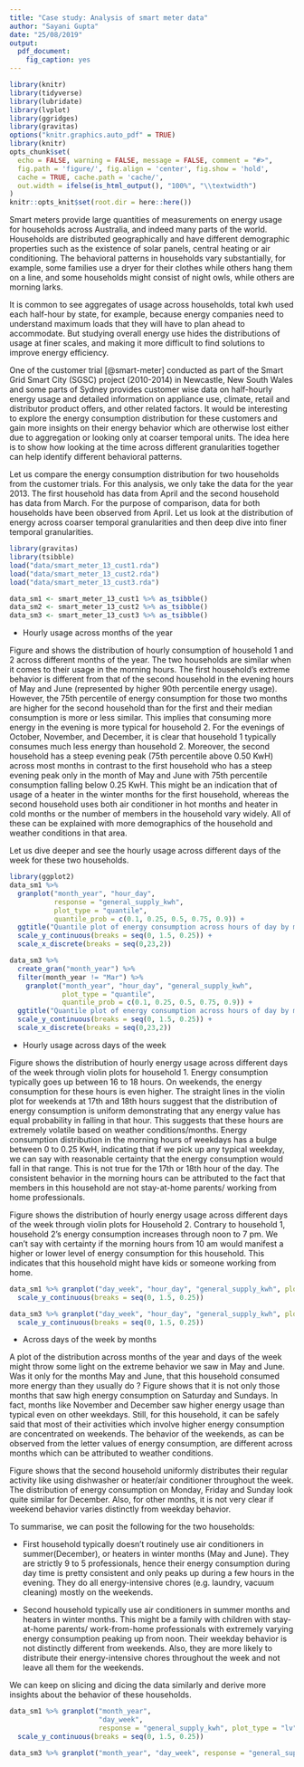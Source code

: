 ```yaml
---
title: "Case study: Analysis of smart meter data"
author: "Sayani Gupta"
date: "25/08/2019"
output: 
  pdf_document: 
    fig_caption: yes
---
```


```r
library(knitr)
library(tidyverse)
library(lubridate)
library(lvplot)
library(ggridges)
library(gravitas)
options("knitr.graphics.auto_pdf" = TRUE)
library(knitr)
opts_chunk$set(
  echo = FALSE, warning = FALSE, message = FALSE, comment = "#>",
  fig.path = 'figure/', fig.align = 'center', fig.show = 'hold', 
  cache = TRUE, cache.path = 'cache/', 
  out.width = ifelse(is_html_output(), "100%", "\\textwidth")
)
knitr::opts_knit$set(root.dir = here::here())
```



Smart meters provide large quantities of measurements on energy usage for households across Australia, and indeed many parts of the world. Households are distributed geographically and have different demographic properties such as the existence of solar panels, central heating or air conditioning. The behavioral patterns in households vary substantially, for example, some families use a dryer for their clothes while others hang them on a line, and some households might consist of night owls, while others are morning larks. 

<!-- Existing approaches, why we need to drill down, or why we want to -- probability distributions -->
It is common to see aggregates of usage across households, total kwh used each half-hour by state, for example, because energy companies need to understand maximum loads that they will have to plan ahead to accommodate. But studying overall energy use hides the distributions of usage at finer scales, and making it more difficult to find solutions to improve energy efficiency. 


One of the customer trial [@smart-meter] conducted as part of the Smart Grid Smart City (SGSC) project (2010-2014) in Newcastle, New South Wales and some parts of Sydney provides customer wise data on half-hourly energy usage and detailed information on appliance use, climate, retail and distributor product offers, and other related factors. It would be interesting to explore the energy consumption distribution for these customers and gain more insights on their energy behavior which are otherwise lost either due to aggregation or looking only at coarser temporal units. The idea here is to show how looking at the time across different granularities together can help identify different behavioral patterns.



Let us compare the energy consumption distribution for two households from the customer trials. For this analysis, we only take the data for the year 2013. The first household has data from April and the second household has data from March. For the purpose of comparison, data for both households have been observed from April. Let us look at the distribution of energy across coarser temporal granularities and then deep dive into finer temporal granularities.


```r

library(gravitas)
library(tsibble)
load("data/smart_meter_13_cust1.rda")
load("data/smart_meter_13_cust2.rda")
load("data/smart_meter_13_cust3.rda")

data_sm1 <- smart_meter_13_cust1 %>% as_tsibble()
data_sm2 <- smart_meter_13_cust2 %>% as_tsibble()
data_sm3 <- smart_meter_13_cust3 %>% as_tsibble()
```



<!-- Refine your search of possible temporal granularities by altering arguments in search_gran() -->

<!-- The default for search gran in this case, provides temporal granularities ranging from half-hour to year. If these options are considered too many, the default options can be modified to limit the possibilities. For example, the most coarse temporal unit can be set to be “month”. -->


<!-- # ```{r} -->
<!-- # library(gravitas) -->
<!-- # library(dplyr) -->
<!-- # data_sm %>% search_gran(ugran = "year", filter_in = "event_key", filter_out = c("quarter", "semester")) -->
<!-- # ``` -->

<!-- # ```{r} -->
<!-- # data_sm %>% harmony(ugran = "month", filter_in = "event_key", filter_out = c("quarter", "semester"), facet_h = 31) -->
<!-- # ``` -->

 -  Hourly usage across months of the year

Figure \ref{fig:cust1_hd_my} and \ref{fig:cust3_hd_my} shows the distribution of hourly consumption of household 1 and 2 across different months of the year. The two households are similar when it comes to their usage in the morning hours. The first household's extreme behavior is different from that of the second household in the evening hours of May and June (represented by higher 90th percentile energy usage). However, the 75th percentile of energy consumption for those two months are higher for the second household than for the first and their median consumption is more or less similar. This implies that consuming more energy in the evening is more typical for household 2. For the evenings of October, November, and December, it is clear that household 1 typically consumes much less energy than household 2. Moreover, the second household has a steep evening peak (75th percentile above 0.50 KwH) across most months in contrast to the first household who has a steep evening peak only in the month of May and June with 75th percentile consumption falling below 0.25 KwH. This might be an indication that of usage of a heater in the winter months for the first household, whereas the second household uses both air conditioner in hot months and heater in cold months or the number of members in the household vary widely. All of these can be explained with more demographics of the household and weather conditions in that area.

Let us dive deeper and see the hourly usage across different days of the week for these two households.

<!-- ```{r cust1_hd_my} -->

<!-- library(ggplot2) -->
<!-- data_sm1 %>%  -->
<!--   group_by(month_year = lubridate::month(reading_datetime), -->
<!--            hour_day = lubridate::hour(reading_datetime)) %>%  -->
<!--   summarise(hourly_tot = mean(general_supply_kwh)) %>%  -->
<!--   ggplot(aes(x = hour_day, y = month_year)) + facet_wrap(~ month_year)+ -->
<!--   geom_point() +  -->
<!--   ggtitle("Bar plot of energy consumption across hours of day by month of years for Household 1") -->
<!-- ``` -->

```r
library(ggplot2)
data_sm1 %>% 
  granplot("month_year", "hour_day", 
           response = "general_supply_kwh", 
           plot_type = "quantile", 
           quantile_prob = c(0.1, 0.25, 0.5, 0.75, 0.9)) +
  ggtitle("Quantile plot of energy consumption across hours of day by month of years for Household 1") +
  scale_y_continuous(breaks = seq(0, 1.5, 0.25)) +
  scale_x_discrete(breaks = seq(0,23,2))
```


```r
data_sm3 %>% 
  create_gran("month_year") %>% 
  filter(month_year != "Mar") %>% 
    granplot("month_year", "hour_day", "general_supply_kwh",
             plot_type = "quantile", 
             quantile_prob = c(0.1, 0.25, 0.5, 0.75, 0.9)) + 
  ggtitle("Quantile plot of energy consumption across hours of day by month of years for Household 2") + 
  scale_y_continuous(breaks = seq(0, 1.5, 0.25)) +
  scale_x_discrete(breaks = seq(0,23,2))
``` 

-  Hourly usage across days of the week


Figure \ref{fig:cust1_hd_dw} shows the distribution of hourly energy usage across different days of the week through violin plots for household 1. Energy consumption typically goes up between 16 to 18 hours. On weekends, the energy consumption for these hours is even higher. The straight lines in the violin plot for weekends at 17th and 18th hours suggest that the distribution of energy consumption is uniform demonstrating that any energy value has equal probability in falling in that hour. This suggests that these hours are extremely volatile based on weather conditions/months. Energy consumption distribution in the morning hours of weekdays has a bulge between 0 to 0.25 KwH, indicating that if we pick up any typical weekday, we can say with reasonable certainty that the energy consumption would fall in that range. This is not true for the 17th or 18th hour of the day. The consistent behavior in the morning hours can be attributed to the fact that members in this household are not stay-at-home parents/ working from home professionals.


Figure \ref{fig:cust3_hd_dw} shows the distribution of hourly energy usage across different days of the week through violin plots for Household 2. Contrary to household 1, household 2's energy consumption increases through noon to 7 pm. We can't say with certainty if the morning hours from 10 am would manifest a higher or lower level of energy consumption for this household. This indicates that this household might have kids or someone working from home. 

```r

data_sm1 %>% granplot("day_week", "hour_day", "general_supply_kwh", plot_type = "violin") +  ggtitle("Violin plot of energy consumption across hour-of-day and day-of-week for Household 1") + scale_x_discrete(breaks = seq(0,23,3)) +
  scale_y_continuous(breaks = seq(0, 1.5, 0.25))
```
<!-- # ``````{r cust2_hour-day_day-week} -->
<!-- # data_sm2 %>% granplot("day_week", "hour_day", "general_supply_kwh", plot_type = "quantile") + ggtitle("Boxplot of energy consumption for Customer 2") -->
<!-- # ``` -->

```r
data_sm3 %>% granplot("day_week", "hour_day", "general_supply_kwh", plot_type = "violin") + ggtitle("Violin plot of energy consumption across hour-of-day and day-of-week for Household 2") + scale_x_discrete(breaks = seq(0,23,3)) +
  scale_y_continuous(breaks = seq(0, 1.5, 0.25))
```


-  Across days of the week by months

A plot of the distribution across months of the year and days of the week might throw some light on the extreme behavior we saw in May and June. Was it only for the months May and June, that this household consumed more energy than they usually do \? Figure \ref{fig:cust1_my_dw} shows that it is not only those months that saw high energy consumption on Saturday and Sundays. In fact, months like November and December saw higher energy usage than typical even on other weekdays. Still, for this household, it can be safely said that most of their activities which involve higher energy consumption are concentrated on weekends. The behavior of the weekends, as can be observed from the letter values of energy consumption, are different across months which can be attributed to weather conditions. 

Figure \ref{fig:cust3_my_dw} shows that the second household uniformly distributes their regular activity like using dishwasher or heater/air conditioner throughout the week. The distribution of energy consumption on Monday, Friday and Sunday look quite similar for December. Also, for other months, it is not very clear if weekend behavior varies distinctly from weekday behavior. 


To summarise, we can posit the following for the two households:

 - First household typically doesn't routinely use air conditioners in summer(December), or heaters in winter months (May and June). They are strictly 9 to 5 professionals, hence their energy consumption during day time is pretty consistent and only peaks up during a few hours in the evening. They do all energy-intensive chores (e.g. laundry, vacuum cleaning) mostly on the weekends.
 
 
 - Second household typically use air conditioners in summer months and heaters in winter months. This might be a family with children with stay-at-home parents/ work-from-home professionals with extremely varying energy consumption peaking up from noon. Their weekday behavior is not distinctly different from weekends. Also, they are more likely to distribute their energy-intensive chores throughout the week and not leave all them for the weekends.


We can keep on slicing and dicing the data similarly and derive more insights about the behavior of these households.




```r

data_sm1 %>% granplot("month_year", 
                      "day_week", 
                      response = "general_supply_kwh", plot_type = "lv") +    ggtitle("LV plot of energy consumption across days-week by month-year for Household 1") +
  scale_y_continuous(breaks = seq(0, 1.5, 0.25))
```




```r

data_sm3 %>% granplot("month_year", "day_week", response = "general_supply_kwh", plot_type = "lv") +  ggtitle("LV plot of energy consumption across days of week by month of years for Household 2") + scale_y_continuous(breaks = seq(0, 1.5, 0.25))
```



